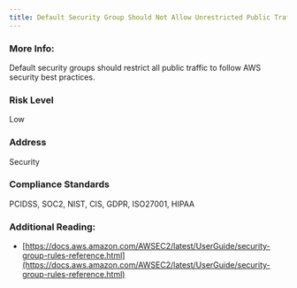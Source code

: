 ```yaml
---
title: Default Security Group Should Not Allow Unrestricted Public Traffic
---
```


### More Info:

Default security groups should restrict all public traffic to follow AWS security best practices.

### Risk Level

Low

### Address

Security

### Compliance Standards

PCIDSS, SOC2, NIST, CIS, GDPR, ISO27001, HIPAA

### Additional Reading:

- [https://docs.aws.amazon.com/AWSEC2/latest/UserGuide/security-group-rules-reference.html](https://docs.aws.amazon.com/AWSEC2/latest/UserGuide/security-group-rules-reference.html)

